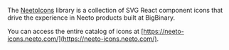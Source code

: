 
<Meta title="Iconography" />

The [NeetoIcons](https://github.com/bigbinary/neeto-icons) library is a collection of SVG React component icons that drive the experience in Neeto products built at BigBinary.

You can access the entire catalog of icons at [https://neeto-icons.neeto.com/](https://neeto-icons.neeto.com/).
